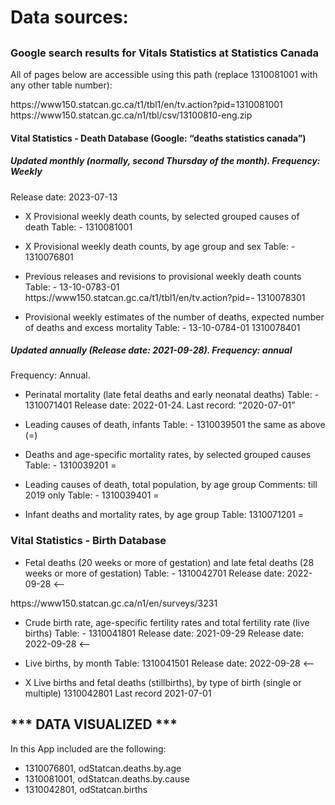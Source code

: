 
# Data sources:


##

### Google search results for Vitals Statistics at Statistics Canada

All of pages below are accessible using this path (replace 1310081001 with any other table number):

https://www150.statcan.gc.ca/t1/tbl1/en/tv.action?pid=1310081001   
https://www150.statcan.gc.ca/n1/tbl/csv/13100810-eng.zip

#### Vital Statistics - Death Database (Google: “deaths statistics canada”)

##### Updated monthly (normally, second Thursday of the month). Frequency: Weekly

Release date: 2023-07-13

- X Provisional weekly death counts, by selected grouped causes of death
Table: - 1310081001


- X Provisional weekly death counts, by age group and sex
Table: - 1310076801

- Previous releases and revisions to provisional weekly death counts
Table: - 13-10-0783-01
https://www150.statcan.gc.ca/t1/tbl1/en/tv.action?pid=- 1310078301

- Provisional weekly estimates of the number of deaths, expected number of deaths and excess mortality
Table: - 13-10-0784-01
1310078401

##### Updated annually (Release date: 2021-09-28). Frequency: annual

Frequency: Annual. 


- Perinatal mortality (late fetal deaths and early neonatal deaths)
Table: - 1310071401 
Release date: 2022-01-24. 
Last record: "2020-07-01"

- Leading causes of death, infants
Table: - 1310039501 
the same as above (=)

- Deaths and age-specific mortality rates, by selected grouped causes
Table: - 1310039201
=

- Leading causes of death, total population, by age group
Comments: till 2019 only
Table: - 1310039401
=

- Infant deaths and mortality rates, by age group
Table: 1310071201
=



### Vital Statistics - Birth Database



- Fetal deaths (20 weeks or more of gestation) and late fetal deaths (28 weeks or more of gestation)
Table: - 1310042701
Release date: 2022-09-28  <--- 



https://www150.statcan.gc.ca/n1/en/surveys/3231

- Crude birth rate, age-specific fertility rates and total fertility rate (live births)
Table: - 1310041801 
Release date: 2021-09-29
Release date: 2022-09-28  <--- 

- Live births, by month
Table: 1310041501 
Release date: 2022-09-28  <--- 

- X Live births and fetal deaths (stillbirths), by type of birth (single or multiple)
1310042801
Last record 2021-07-01


## *** DATA VISUALIZED ***


In this App included are the following: 

- 1310076801, odStatcan.deaths.by.age
- 1310081001, odStatcan.deaths.by.cause
- 1310042801, odStatcan.births



<!-- Live births, by age of mother -->
<!-- Table: 13-10-0416-01 (formerly: CANSIM 102-4503) -->

